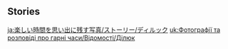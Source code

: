 {{EventTabs}}
==Stories==
{{TPRGT_Story
|character          = Diluc
|time               = 2022-04-30
|zh                 = 
;今天是迪卢克的生日哦，我们快去为他庆祝吧！
:'''迪卢克：'''比预想中提前了一些完成，谢谢帮忙。
:'''迪卢克：'''埃泽已经开始筹备今晚的宴会了，我先回去。
:'''迪卢克：'''晚上见。
|dialogue_review_zh = 埃泽已经开始筹备今晚的宴会了，我先回去。晚上见。
|en                 =
;Today is [[Diluc]]'s birthday, let's go and celebrate with him!
:'''Diluc:''' We've finished up earlier than I expected. Thank you for your help.
:'''Diluc:''' [[Elzer]] has already started to prepare for this evening's dinner party, so I'll head back first.
:'''Diluc:''' I'll see you then.
|dialogue_review_en = Elzer has already started to prepare for this evening's dinner party, so I'll head back first. I'll see you then.
}}
<noinclude>
[[ja:楽しい時間を思い出に残す写真/ストーリー/ディルック]]
[[uk:Фотографії та розповіді про гарні часи/Відомості/Ділюк]]
</noinclude>